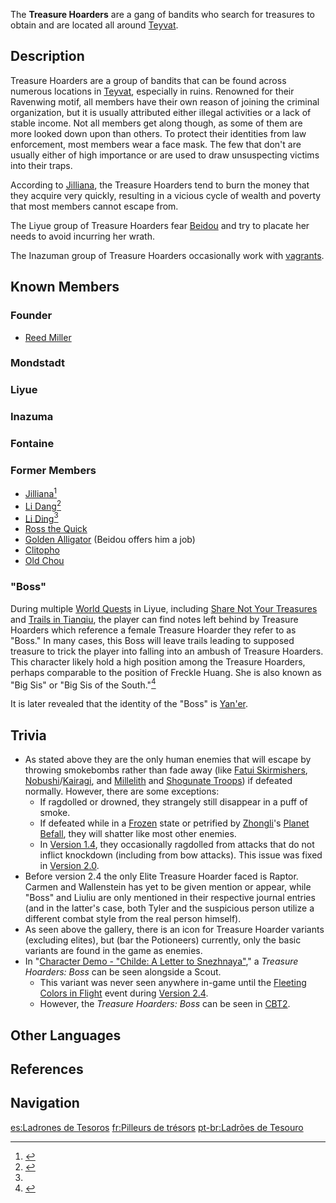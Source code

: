 {{CustomTabs
|tab1 = Overview
|tab2 = Enemies
}}
{{Faction Infobox
|image        = Treasure Hoarder Emblem.png
|caption      = 
|founder      = [[Reed Miller]]
|leader       = [[Freckle Huang]] <small>(Liyue Branch)</small><ref>{{Ref/Quest|Guizhong (Archon Quest)}}</ref>
|ally         = [[Nobushi]]<br />[[Weasel Thieves]]
|enemy        = 
|base         = All of [[Teyvat]], mostly in [[Liyue]]
}}
{{Description|A ragtag group of bandits whose traces can be found all across the lands, even {{sic|in deepest}} depths of uncharted domains.<br />Although their main purpose is hunting treasure, they are also known to get rough with unfortunate bystanders who happen to be nearby.<br />It's said that the group's founder, [[Reed Miller]], defined the Treasure Hoarders as "an organization of mutual cooperation."|[[Adventurer Handbook]]}}
The '''Treasure Hoarders''' are a gang of bandits who search for treasures to obtain and are located all around [[Teyvat]].

==Description==
Treasure Hoarders are a group of bandits that can be found across numerous locations in [[Teyvat]], especially in ruins. Renowned for their Ravenwing motif, all members have their own reason of joining the criminal organization, but it is usually attributed either illegal activities or a lack of stable income. Not all members get along though, as some of them are more looked down upon than others. To protect their identities from law enforcement, most members wear a face mask. The few that don't are usually either of high importance or are used to draw unsuspecting victims into their traps.

According to [[Jilliana]], the Treasure Hoarders tend to burn the money that they acquire very quickly, resulting in a vicious cycle of wealth and poverty that most members cannot escape from.

The Liyue group of Treasure Hoarders fear [[Beidou]] and try to placate her needs to avoid incurring her wrath.

The Inazuman group of Treasure Hoarders occasionally work with [[Nobushi|vag]][[Kairagi|rants]].

==Known Members==
===Founder===
* [[Reed Miller]]

===Mondstadt===
{{Column|2|
* [[Fleein' Lin]]
* [[Greg]]
* [[Izzard]]
* [[Klutzy Bazi]]
* [[Knotty]]
* [[Nimrod]] (informant to [[Kaeya]])
* [[Old-School Qi]] <!--These three are Chinese/Liyuean names, however they were encountered in Dragonspine-->
* [[Raptor]]
* [[Scrooge]]
* [[Tyler]]<ref>{{Ref/Quest|To Mondstadt}}</ref>
* [[Uwe]]
}}

===Liyue===
{{Column|2|
* [[Bao'er]]<ref>{{Ref/Quest|A Little Raid}}</ref>
* [[Bei'er]]
* [[Carmen]]
* [[Crafty]]
* [[Fei the Flyer]]
* [[Freckle Huang]] (Leader)
* [[Liuliu]]
* [[Slick Wu]]
* [[Slippery Wu]]
* [[Sneaky Wu]]
* [[Ulman]]
* [[Yan'er]] (Big Sis/"Boss")
* [[Kangsheng]]
* [[Treasure Hoarders: Wallenstein|Wallenstein]]
* [[Xingxiu]]
* [[Junming]]
* [[Xiuyong]]
* [["The Qingce Kid"]]
* [[Tang Wuchou]]
* [[Ratbrow Thief]]
* [[Rateye Crook]]
* [[Brass Bull Zhao]]
* [[Chen the Flower]]}}

===Inazuma===
{{Column|2|
* [[Gou]]
* [[Hideaki]]
* [[Shun]]
* [[Ken]]
* [[Tadao]]
}}
===Fontaine===
{{Column|2|
* [[Grand Thief]] (Deceased)
}}
===Former Members===
* [[Jilliana]]<ref>{{Ref/Quest|A Surprise Gift}}</ref>
* [[Li Dang]]<ref name="MoM">{{Ref/Quest|Moulder of Mountains}}</ref>
* [[Li Ding]]<ref name="MoM" />
* [[Ross the Quick]]
* [[Golden Alligator]] (Beidou offers him a job)
* [[Clitopho]]
* [[Old Chou]]

==="Boss"===
During multiple [[World Quests]] in Liyue, including [[Share Not Your Treasures]] and [[Trails in Tianqiu]], the player can find notes left behind by Treasure Hoarders which reference a female Treasure Hoarder they refer to as "Boss." In many cases, this Boss will leave trails leading to supposed treasure to trick the player into falling into an ambush of Treasure Hoarders. This character likely hold a high position among the Treasure Hoarders, perhaps comparable to the position of Freckle Huang. She is also known as "Big Sis" or "Big Sis of the South."<ref>{{Ref/Quest|Involuntary Sacrifice}}</ref>

It is later revealed that the identity of the "Boss" is [[Yan'er]].

==Trivia==
*As stated above they are the only human enemies that will escape by throwing smokebombs rather than fade away (like [[Fatui Skirmishers]], [[Nobushi]]/[[Kairagi]], and [[Millelith Soldiers|Millelith]] and [[Shogunate Infantry|Shogunate Troops]]) if defeated normally. However, there are some exceptions:
**If ragdolled or drowned, they strangely still disappear in a puff of smoke.
**If defeated while in a [[Frozen]] state or petrified by [[Zhongli]]'s [[Planet Befall]], they will shatter like most other enemies.
**In [[Version 1.4]], they occasionally ragdolled from attacks that do not inflict knockdown (including from bow attacks). This issue was fixed in [[Version 2.0]].
*Before version 2.4 the only Elite Treasure Hoarder faced is Raptor. Carmen and Wallenstein has yet to be given mention or appear, while "Boss" and Liuliu are only mentioned in their respective journal entries (and in the latter's case, both Tyler and the suspicious person utilize a different combat style from the real person himself).
*As seen above the gallery, there is an icon for Treasure Hoarder variants (excluding elites), but (bar the Potioneers) currently, only the basic variants are found in the game as enemies.
*In "[https://youtu.be/3f2-EANyrNM Character Demo - "Childe: A Letter to Snezhnaya"]," a ''Treasure Hoarders: Boss'' can be seen alongside a Scout.
**This variant was never seen anywhere in-game until the [[Fleeting Colors in Flight]] event during [[Version 2.4]].
**However, the ''Treasure Hoarders: Boss'' can be seen in [[CBT2]].

==Other Languages==
{{Other Languages
|en      = Treasure Hoarders
|zhs     = 盗宝团
|zhs_rm  = Dàobǎotuán
|zht     = 盜寶團
|zht_rm  = Dàobǎotuán
|zh_tl   = Treasure-Stealing Group
|ja      = {{Rubi|宝|ほう|盗|とう|団|だん}}
|ja_rm   = Houtoudan
|ja_tl   = Treasure-Stealing Group
|ko      = {{Rubi|보|寶|물|物}} 사냥{{Rubi|단|團}}
|ko_rm   = Bomul Sanyangdan
|ko_tl   = Treasure-Hunting Group
|es      = Ladrones de Tesoros
|es_tl   = Treasure Robbers
|fr      = Pilleurs de trésors
|fr_tl   = Treasure Looters
|ru      = Похитители сокровищ
|ru_tl   = Treasure Abductors
|th      = กองโจรล่าสมบัติ
|th_rm   = Kong Chon La Sombat
|th_tl   = Treasure-Hunting Gang
|vi      = {{tt|Đạo Bảo Đoàn|盗宝团}}
|vi_tl   = Treasure-Stealing Group{{Sino|vi}}
|de      = Schatzräuber
|de_tl   = Treasure Robbers
|id      = Treasure Hoarder
|pt      = Ladrões de Tesouro
|pt_tl   = 
}}

==References==
{{Reflist|2}}

==Navigation==
{{Faction Navbox}}
[[Category:Treasure Hoarders| ]]

[[es:Ladrones de Tesoros]]
[[fr:Pilleurs de trésors]]
[[pt-br:Ladrões de Tesouro]]